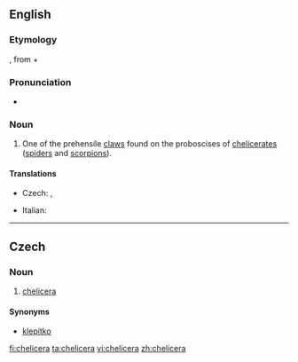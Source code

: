 ==English==

===Etymology===
{{etyl|NL.|en}}, from {{etyl|grc|en}} {{term|lang=grc|χηλή||tr=khēlē|jawbone}} + {{term|lang=grc|κέρας||horn|tr=keras}}

===Pronunciation===
* {{IPA|/kəˈlɪ.sə.ɹə/|lang=en}}

===Noun===
{{en-noun|chelicerae}}

# {{context|zoology|lang=en}} One of the prehensile [[claws]] found on the proboscises of [[chelicerate]]s ([[spiders]] and [[scorpions]]).

====Translations====
{{trans-top|chelicera}}
* Czech: {{t|cs|klepítko|n}},  {{t|cs|chelicera|f}}
{{trans-mid}}
* Italian: {{t|it|chelicero|m}}
{{trans-bottom}}

----

==Czech==

===Noun===
{{cs-noun|g=f}}

# [[#English|chelicera]]

====Synonyms====
* [[klepítko]] {{g|n}}

[[fi:chelicera]]
[[ta:chelicera]]
[[vi:chelicera]]
[[zh:chelicera]]